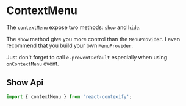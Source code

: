 
# ContextMenu 

The `contextMenu` expose two methods: `show` and `hide`. 

The `show` method give you more control than the `MenuProvider`. I even recommend that you build your own 
`MenuProvider`.

Just don't forget to call `e.preventDefault` especially when using `onContextMenu` event.

## Show Api
<PropTable of={contextMenu} />

```js
import { contextMenu } from 'react-contexify';
```

<Playground code={contextMenuShow} />
